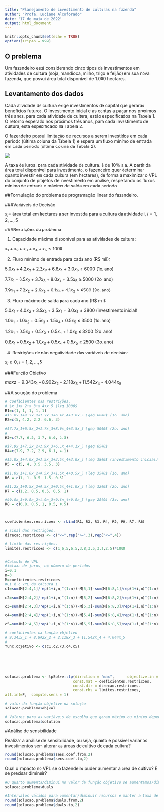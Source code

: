---
title: "Planejamento de investimento de culturas na fazenda"
author: "Profa. Luciane Alcoforado"
date: "17 de maio de 2022"
output: html_document
---

```{r setup, include=FALSE}
knitr::opts_chunk$set(echo = TRUE)
options(scipen = 999)
```

## O problema

Um fazendeiro está considerando cinco tipos de investimentos em atividades de cultura (soja, mandioca,
milho, trigo e feijão) em sua nova fazenda, que possui área total disponível de 1.000 hectares. 

## Levantamento dos dados

Cada atividade de cultura exige investimentos de capital que gerarão benefícios futuros. O investimento inicial e as contas a pagar nos próximos três anos, para cada atividade de cultura, estão especificados na Tabela 1. O retorno esperado nos próximos três anos, para cada investimento de cultura, está especificado na
Tabela 2. 

O fazendeiro possui limitação de recursos a serem investidos em cada período (última coluna
da Tabela 1) e espera um fluxo mínimo de entrada em cada período (última coluna da Tabela 2).

![](figura_fazendeiro.png)

A taxa de juros, para cada atividade de cultura, é de 10% a.a. A partir da área total disponível para investimento,
o fazendeiro quer determinar quanto investir em cada cultura (em hectares), de forma a maximizar o VPL
do conjunto de projetos de investimento em análise, respeitando os fluxos mínimo de entrada e máximo
de saída em cada período. 

##Formulação do problema de programação linear do fazendeiro.

###Variáveis de Decisão

$x_i =$ área total em hectares a ser investida para a cultura da atividade i, $i=1, 2, ..., 5$

###Restrições do problema

1. Capacidade máxima disponível para as atividades de cultura:

$x_1+x_2+x_3+x_4+x_5 \leq 1000$

2. Fluxo mínimo de entrada para cada ano (R\$ mil):

$5.0x_1+4.2x_2+2.2x_3+6.6x_4+3.0x_5 \geq 6000$ (1o. ano)

$7.7x_1+6.5x_2+3.7x_3+8.0x_4+3.5x_5 \geq 5000$ (2o. ano)

$7.9x_1+7.2x_2+2.9x_3+6.1x_4+4.1x_5 \geq 6500$ (3o. ano)

3. Fluxo máximo de saída para cada ano (R\$ mil):

$5.0x_1+4.0x_2+3.5x_3+3.5x_4+3.0x_5 \leq 3800$ (investimento inicial)

$1.0x_1+1.0x_2+0.5x_3+1.5x_4+0.5x_5 \leq 3500$ (1o. ano)

$1.2x_1+0.5x_2+0.5x_3+0.5x_4+1.0x_5 \leq 3200$ (2o. ano)

$0.8x_1+0.5x_2+1.0x_3+0.5x_4+0.5x_5 \geq 2500$ (3o. ano)

4. Restrições de não negatividade das variáveis de decisão:

$x_i \geq 0$, $i=1, 2, ..., 5$

###Função Objetivo


$max z = 9.343x_1 + 8.902x_2 + 2.118x_3 + 11.542x_4 + 4.044x_5$




##A solução do problema

```{r echo=FALSE}
# coeficientes nas restrições.
# $x_1+x_2+x_3+x_4+x_5 \leq 1000$
R1=c(1, 1, 1, 1, 1) 
#$5.0x_1+4.2x_2+2.2x_3+6.6x_4+3.0x_5 \geq 6000$ (1o. ano)
R2=c(5, 4.2, 2.2, 6.6, 3)

#$7.7x_1+6.5x_2+3.7x_3+8.0x_4+3.5x_5 \geq 5000$ (2o. ano)
#
R3=c(7.7, 6.5, 3.7, 8.0, 3.5)

#$7.9x_1+7.2x_2+2.9x_3+6.1x_4+4.1x_5 \geq 6500$
R4=c(7.9, 7.2, 2.9, 6.1, 4.1)

#$5.0x_1+4.0x_2+3.5x_3+3.5x_4+3.0x_5 \leq 3800$ (investimento inicial)
R5 = c(5, 4, 3.5, 3.5, 3)

#$1.0x_1+1.0x_2+0.5x_3+1.5x_4+0.5x_5 \leq 3500$ (1o. ano)
R6 = c(1, 1, 0.5, 1.5, 0.5)

#$1.2x_1+0.5x_2+0.5x_3+0.5x_4+1.0x_5 \leq 3200$ (2o. ano)
R7 = c(1.2, 0.5, 0.5, 0.5, 1)

#$0.8x_1+0.5x_2+1.0x_3+0.5x_4+0.5x_5 \geq 2500$ (3o. ano)
R8 = c(0.8, 0.5, 1, 0.5, 0.5)



coeficientes.restricoes <- rbind(R1, R2, R3, R4, R5, R6, R7, R8)

# sinal das restrições. 
direcao.restricoes <- c("<=",rep(">=",3),rep("<=",4))

# limite das restrições. 
limites.restricoes <- c(1,6,5,6.5,3.8,3.5,3.2,2.5)*1000


#Calculo do VPL
#i=taxa de juros; n= número de períodos
i=0.1
n=3
M=coeficientes.restricoes
#Ci é o VPL da cultura i
c1=sum(M[2:4,1]/rep(1+i,n)^(1:n))-M[5,1]-sum(M[6:8,1]/rep(1+i,n)^(1:n))

c2=sum(M[2:4,2]/rep(1+i,n)^(1:n))-M[5,2]-sum(M[6:8,2]/rep(1+i,n)^(1:n))

c3=sum(M[2:4,3]/rep(1+i,n)^(1:n))-M[5,3]-sum(M[6:8,3]/rep(1+i,n)^(1:n))

c4=sum(M[2:4,4]/rep(1+i,n)^(1:n))-M[5,4]-sum(M[6:8,4]/rep(1+i,n)^(1:n))

c5=sum(M[2:4,5]/rep(1+i,n)^(1:n))-M[5,5]-sum(M[6:8,5]/rep(1+i,n)^(1:n))

# coeficientes na função objetivo 
# 9.343x_1 + 8.902x_2 + 2.118x_3 + 11.542x_4 + 4.044x_5
# 
func.objetivo <- c(c1,c2,c3,c4,c5)






solucao.problema <- lpSolve::lp(direction = "max",      objective.in = func.objetivo,  
                               const.mat = coeficientes.restricoes,
                               const.dir = direcao.restricoes,
                               const.rhs = limites.restricoes, 
all.int=F,  compute.sens = 1)

# valor da função objetivo na solução
solucao.problema$objval

# Valores para as variáveis de escolha que geram máximo ou mínimo dependendo do problema
solucao.problema$solution


```


#Análise de sensibilidade

Realizar a análise de sensibilidade, ou seja, quanto é possivel variar os investimentos sem alterar as áreas de cultivo de cada cultura?

```{r}
round(solucao.problema$sens.coef.from,2)
round(solucao.problema$sens.coef.to,2)
```


Qual o impacto no VPL se o fazendeiro puder aumentar a área de cultivo? E se precisar diminuir?

```{r}
#O quanto aumenta/diminui no valor da função objetivo se aumentamos/diminuimos 1 unidade de recurso em cada respectiva restrição
solucao.problema$duals

#Intervalos válidos para aumentar/diminuir recursos e manter a taxa de variação na função objetivo
round(solucao.problema$duals.from,2)
round(solucao.problema$duals.to,2)
```









